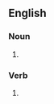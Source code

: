 ==English==

===Noun===
{{head|en|noun form}}

# {{plural of|disillusion|lang=en}}

===Verb===
{{head|en|verb form}}

# {{en-third-person singular of|disillusion}}
